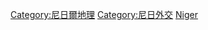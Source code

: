 {{Commonscat|International borders of Niger}}

[[Category:尼日爾地理|Category:尼日爾地理]]
[[Category:尼日外交|Category:尼日外交]]
[[Category:各國邊界|Niger]]